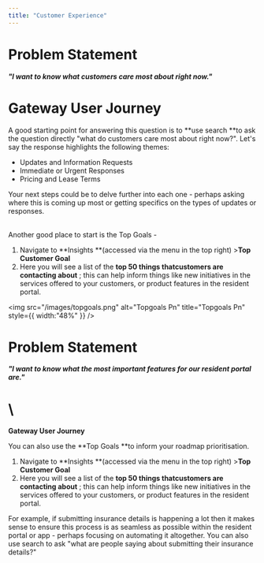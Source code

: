 ```yaml
---
title: "Customer Experience"
---
```


# **Problem Statement**

**_"I want to know what customers care most about right now."_**

# **Gateway User Journey**

A good starting point for answering this question is to **use search **to ask the question directly "what do customers care most about right now?". Let's say the response highlights the following themes:

- Updates and Information Requests
- Immediate or Urgent Responses
- Pricing and Lease Terms

Your next steps could be to delve further into each one - perhaps asking where this is coming up most or getting specifics on the types of updates or responses.

\
Another good place to start is the Top Goals -

1. Navigate to **Insights **(accessed via the menu in the top right) \>**Top Customer Goal**
2. Here you will see a list of the **top 50 **things that**customers are contacting about** ; this can help inform things like new initiatives in the services offered to your customers, or product features in the resident portal.

<img
  src="/images/topgoals.png"
  alt="Topgoals Pn"
  title="Topgoals Pn"
  style={{ width:"48%" }}
/>

# **Problem Statement**

**_"I want to know what the most important features for our resident portal are."_**

# \
**Gateway User Journey**

You can also use the **Top Goals **to inform your roadmap prioritisation.

1. Navigate to **Insights **(accessed via the menu in the top right) \>**Top Customer Goal**
2. Here you will see a list of the **top 50 **things that**customers are contacting about** ; this can help inform things like new initiatives in the services offered to your customers, or product features in the resident portal.

For example, if submitting insurance details is happening a lot then it makes sense to ensure this process is as seamless as possible within the resident portal or app - perhaps focusing on automating it altogether. You can also use search to ask "what are people saying about submitting their insurance details?"